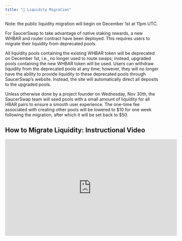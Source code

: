 ```yaml
---
title: "🔁 Liquidity Migration"
---
```


Note: the public liquidity migration will begin on December 1st at 11pm UTC.

For SaucerSwap to take advantage of native staking rewards, a new WHBAR and router contract have been deployed. This requires users to migrate their liquidity from deprecated pools.

All liquidity pools containing the existing WHBAR token will be deprecated on December 1st, i.e., no longer used to route swaps; instead, upgraded pools containing the new WHBAR token will be used. Users can withdraw liquidity from the deprecated pools at any time; however, they will no longer have the ability to provide liquidity to these deprecated pools through SaucerSwap’s website. Instead, the site will automatically direct all deposits to the upgraded pools.

Unless otherwise done by a project founder on Wednesday, Nov 30th, the SaucerSwap team will seed pools with a small amount of liquidity for all HBAR pairs to ensure a smooth user experience. The one-time fee associated with creating other pools will be lowered to $10 for one week following the migration, after which it will be set back to $50.

## How to Migrate Liquidity: Instructional Video

<iframe width="560" height="315" src="https://www.youtube.com/embed/bKsdErjQVSQ" title="YouTube video player" frameBorder="0" allow="accelerometer; autoPlay; clipboard-write; encrypted-media; gyroscope; picture-in-picture" allowFullScreen />

## How to Migrate Liquidity: Guide

After December 1st, 11pm UTC, we encourage all liquidity providers to do the following:

1. Identify if you are providing liquidity in a pool containing WHBAR — all existing pairs containing HBAR fall in this category (e.g., HBAR-SAUCE, HBAR-USDC, etc.)

2. If you have LP tokens containing WHBAR, unstake those LP tokens on the farm page if applicable — these deprecated farms will be found in the “inactive” tab.

3. Withdraw your liquidity for pairs containing WHBAR in the “My Pools” tab on the liquidity page.

4. Provide liquidity to the same pair — for example, if you withdraw HBAR-SAUCE LP tokens, provide liquidity back to the HBAR-SAUCE pool. Our site will automatically route your liquidity to the upgraded pools.

5. If applicable, stake those LP tokens in the new farm to receive HBAR and SAUCE emissions. These farms can be found in the "active" tab of the farm page.

6. Be mindful of the inverse relationship between APR and liquidity — those who stake first will receive a higher yield.

Note: If you have any questions about the above process, please reach out in the SaucerSwap [Discord](https://discord.com/invite/saucerswap) and a team member will assist you.

Farm emissions to supported pools containing the current WHBAR will be set to zero – these farms will appear in the inactive tab of the farm page. A new farm will be created for each existing farm containing HBAR. The same token pairs are to be incentivized, with the same weighting scheme. The only difference here is the use of the new WHBAR.

## WHBAR and Native Staking Explained

HBAR is not an HTS token — analogous to ETH vs. ERC-20 — so it must be wrapped to interact with the SaucerSwap contracts. This is achieved via a smart contract that stores incoming HBAR and mints wrapped HBAR. These WHBAR tokens are used to provide liquidity in SaucerSwap’s decentralized exchange. When liquidity is withdrawn, WHBAR tokens are sent back to the smart contract and burned, and an equal amount of HBAR is returned to the user.

With the introduction of native staking, the HBAR in this smart contract can be dynamically staked to a permissioned node to generate real yield for users. Since Hedera does not impose slashing or lockup periods, SaucerSwap users can withdraw liquidity instantaneously.

The native staking mechanics of the WHBAR contract are described in the above figure. Here, the WHBAR contract is deployed, setting the stakedAccountId to a simple smart contract. This StakeToSetter contract has an admin key to select a node for staking and allows its beneficiary to withdraw the accrued rewards. The WHBAR contract will not have an admin key and will therefore be completely decentralized.

Once daily, at a random time, an allocation of HBAR native staking rewards is pulled from an intermediary payment splitter contract. This HBAR is swapped for SAUCE in the BrewSaucer contract before being sent to the Infinity Pool. Since the ratio of SAUCE to xSAUCE in the pool increases, so does the relative value of xSAUCE.